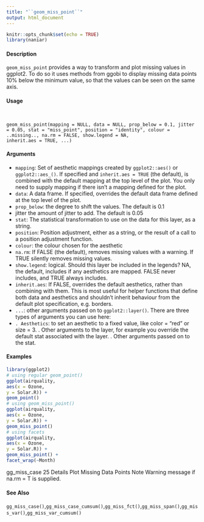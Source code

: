 ```yaml
---
title: "``geom_miss_point``"
output: html_document
---
```


```r
knitr::opts_chunk$set(echo = TRUE)
library(naniar)
```


####  Description 

``geom_miss_point`` provides a way to transform and plot missing values in ggplot2. To do so it uses methods from ggobi to display missing data points 10% below the minimum value, so that the values can be seen on the same axis.

####  Usage 
<pre><code>

geom_miss_point(mapping = NULL, data = NULL, prop_below = 0.1, jitter = 0.05, stat = "miss_point", position = "identity", colour = ..missing.., na.rm = FALSE, show.legend = NA,
inherit.aes = TRUE, ...)
</code></pre>

#### Arguments 

* ``mapping``: Set of aesthetic mappings created by ``ggplot2::aes()`` or ``ggplot2::aes_()``. If specified and ``inherit.aes = TRUE`` (the default), is combined with the default mapping at the top level of the plot. You only need to supply mapping if there isn't a mapping defined for the plot.
* ``data``: A data frame. If specified, overrides the default data frame defined at the top level of the plot.
* ``prop_below``: the degree to shift the values. The default is 0.1
* jitter the amount of jitter to add. The default is 0.05
* ``stat``: The statistical transformation to use on the data for this layer, as a string.
* ``position``: Position adjustment, either as a string, or the result of a call to a position adjustment function.
* ``colour``: the colour chosen for the aesthetic
* ``na.rm``: If FALSE (the default), removes missing values with a warning. If TRUE silently removes missing values.
* ``show.legend``:   logical. Should this layer be included in the legends? NA, the default, includes if
any aesthetics are mapped. FALSE never includes, and TRUE always includes.
* ``inherit.aes``: If FALSE, overrides the default aesthetics, rather than combining with them. This is most useful for helper functions that define both data and aesthetics and shouldn't inherit behaviour from the default plot specification, e.g. borders.
* ``...``: other arguments passed on to ``ggplot2::layer()``. There are three types of arguments
you can use here:
* ``. Aesthetics``: to set an aesthetic to a fixed value, like color = "red" or size = 3.
. Other arguments to the layer, for example you override the default stat associated with the layer.
. Other arguments passed on to the stat.


#### Examples 
```r

library(ggplot2)
# using regular geom_point()
ggplot(airquality,
aes(x = Ozone,
y = Solar.R)) +
geom_point()
# using geom_miss_point()
ggplot(airquality,
aes(x = Ozone,
y = Solar.R)) +
geom_miss_point()
# using facets
ggplot(airquality,
aes(x = Ozone,
y = Solar.R)) +
geom_miss_point() +
facet_wrap(~Month)
```

gg_miss_case 25
Details
Plot Missing Data Points
Note
Warning message if na.rm = T is supplied.

#### See Also 

``gg_miss_case()``,``gg_miss_case_cumsum()``,``gg_miss_fct()``,``gg_miss_span()``,``gg_miss_var()``,``gg_miss_var_cumsum()``
